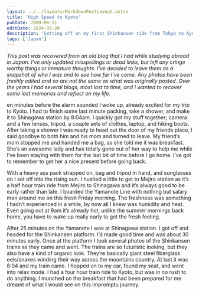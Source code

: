 ```yaml
---
layout: ../../layouts/MarkdownPostLayout.astro
title: 'High Speed to Kyoto'
pubDate: 2009-08-11
editDate: 2024-03-28
description: 'Setting off on my first Shinkansen ride from Tokyo to Kyoto'
tags: ['Japan']
---
```



_This post was recovered from an old blog that I had while studying abroad in Japan. I've only updated misspellings or dead links, but left any cringe worthy things or immature thoughts. I've decided to leave them as a snapshot of who I was and to see how far I've come. Any photos have been freshly edited and so are not the same as what was originally posted. Over the years I had several blogs, most lost to time, and I wanted to recover some lost memories and reflect on my life._

<DropCap letter='T' />
en minutes before the alarm sounded I woke up, already excited for my trip to Kyoto. I had to finish
some last minute packing, take a shower, and make it to Shinagawa station by 8:04am. I quickly got my
stuff together; camera and a few lenses, tripod, a couple sets of clothes, laptop, and hiking boots.
After taking a shower I was ready to head out the door of my friends place, I said goodbye to both him
and his mom and turned to leave. My friend’s mom stopped me and handed me a bag, as she told me it was
breakfast. She’s an awesome lady and has totally gone out of her way to help me while I’ve been staying
with them for the last bit of time before I go home. I’ve got to remember to get her a nice present before
going back.

With a heavy ass pack strapped on, bag and tripod in hand, and sunglasses on I set off into the rising sun. I hustled a little to get to Mejiro station as it’s a half hour train ride from Mejiro to Shinagawa and it’s always good to be early rather than late. I boarded the Yamanote Line with nothing but salary men around me on this fresh Friday morning. The freshness was something I hadn’t experienced in a while, by now all I knew was humidity and heat. Even going out at 9am it’s already hot, unlike the summer mornings back home, you have to wake up really early to get the fresh feeling.

After 25 minutes on the Yamanote I was at Shinagawa station. I got off and headed for the Shinkansen platform. I’d made good time and was about 30 minutes early. Once at the platform I took several photos of the Shinkansen trains as they came and went. The trains are so futuristic looking, but they also have a kind of organic look. They’re basically giant steel fiberglass eels/snakes winding their way across the mountains country. At last it was 8:04 and my train came. I hopped on to my car, found my seat, and went into relax mode. I had a four hour train ride to Kyoto, but was in no rush to do anything. I munched on the breakfast that had been prepared for me dreamt of what I would see on this impromptu journey.
